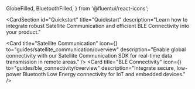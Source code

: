   GlobeFilled,
  BluetoothFilled,
} from '@fluentui/react-icons';

<CardSection
  id="Quickstart"
  title="Quickstart"
  description="Learn how to integrate robust Satellite Communication and efficient BLE Connectivity into your product."
>
  <Card
    title="Satellite Communication"
    icon={<GlobeFilled />}
    to="guides/satellite_communication/overview"
    description="Enable global connectivity with our Satellite Communication SDK for real-time data transmission in remote areas."
  />
  <Card
    title="BLE Connectivity"
    icon={<BluetoothFilled />}
    to="guides/ble_connectivity/overview"
    description="Integrate secure, low-power Bluetooth Low Energy connectivity for IoT and embedded devices."
  />
</CardSection>
<br />
<br />
<br />
<br />
